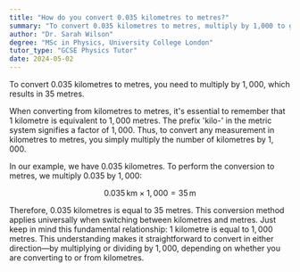 ```yaml
---
title: "How do you convert 0.035 kilometres to metres?"
summary: "To convert 0.035 kilometres to metres, multiply by 1,000 to get 35 metres."
author: "Dr. Sarah Wilson"
degree: "MSc in Physics, University College London"
tutor_type: "GCSE Physics Tutor"
date: 2024-05-02
---
```


To convert $0.035$ kilometres to metres, you need to multiply by $1,000$, which results in $35$ metres.

When converting from kilometres to metres, it's essential to remember that $1$ kilometre is equivalent to $1,000$ metres. The prefix 'kilo-' in the metric system signifies a factor of $1,000$. Thus, to convert any measurement in kilometres to metres, you simply multiply the number of kilometres by $1,000$.

In our example, we have $0.035$ kilometres. To perform the conversion to metres, we multiply $0.035$ by $1,000$:

$$
0.035 \, \text{km} \times 1,000 = 35 \, \text{m}
$$

Therefore, $0.035$ kilometres is equal to $35$ metres. This conversion method applies universally when switching between kilometres and metres. Just keep in mind this fundamental relationship: $1$ kilometre is equal to $1,000$ metres. This understanding makes it straightforward to convert in either direction—by multiplying or dividing by $1,000$, depending on whether you are converting to or from kilometres.
    
